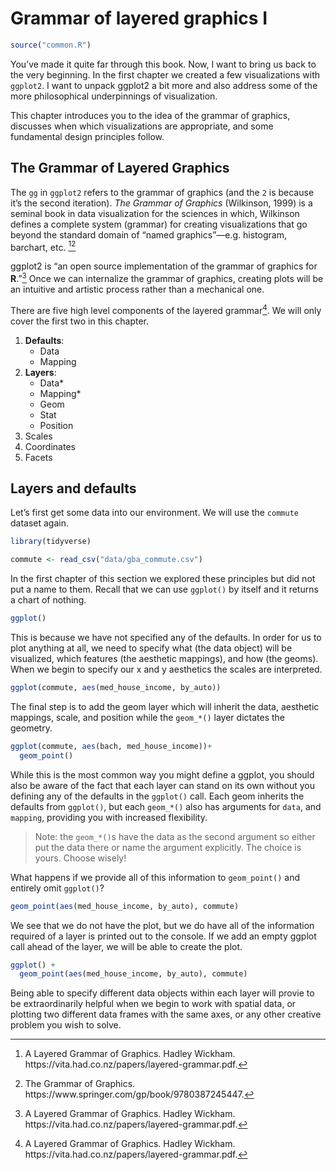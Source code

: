 # Grammar of layered graphics I  {#layered-i}

```r
source("common.R")
```


You've made it quite far through this book. Now, I want to bring us back to the very beginning. In the first chapter we created a few visualizations with `ggplot2`. I want to unpack ggplot2 a bit more and also address some of the more philosophical underpinnings of visualization.

This chapter introduces you to the idea of the grammar of graphics, discusses when which visualizations are appropriate, and some fundamental design principles follow. 


## The Grammar of Layered Graphics

The `gg` in `ggplot2` refers to the grammar of graphics (and the `2` is because it's the second iteration). _The Grammar of Graphics_ (Wilkinson, 1999) is a seminal book in data visualization for the sciences in which, Wilkinson defines a complete system (grammar) for creating visualizations that go beyond the standard domain of "named graphics"—e.g. histogram, barchart, etc. [^wickham][^wilkinson]

ggplot2 is "an open source implementation of the grammar of graphics for **R**."[^wickham] Once we can internalize the grammar of graphics, creating plots will be an intuitive and artistic process rather than a mechanical one.

There are five high level components of the layered grammar[^wickham]. We will only cover the first two in this chapter.

1. **Defaults**:
    - Data
    - Mapping
2. **Layers**:
    - Data*
    - Mapping* 
    - Geom
    - Stat
    - Position 
3. Scales
4. Coordinates
5. Facets

## Layers and defaults

Let's first get some data into our environment. We will use the `commute` dataset again.

```r
library(tidyverse)

commute <- read_csv("data/gba_commute.csv")
```

In the first chapter of this section we explored these principles but did not put a name to them. Recall that we can use `ggplot()` by itself and it returns a chart of nothing.

```r
ggplot()
```

This is because we have not specified any of the defaults. In order for us to plot anything at all, we need to specify what (the data object) will be visualized, which features (the aesthetic mappings), and how (the geoms). When we begin to specify our x and y aesthetics the scales are interpreted. 

```r
ggplot(commute, aes(med_house_income, by_auto))
```

The final step is to add the geom layer which will inherit the data, aesthetic mappings, scale, and position while the `geom_*()` layer dictates the geometry.

```r
ggplot(commute, aes(bach, med_house_income))+ 
  geom_point()
```

While this is the most common way you might define a ggplot, you should also be aware of the fact that each layer can stand on its own without you defining any of the defaults in the `ggplot()` call. Each geom inherits the defaults from `ggplot()`, but each `geom_*()` also has arguments for `data`, and `mapping`, providing you with increased flexibility.

> Note: the `geom_*()`s have the data as the second argument so either put the data there or name the argument explicitly. The choice is yours. Choose wisely! 

What happens if we provide all of this information to `geom_point()` and entirely omit `ggplot()`?

```r
geom_point(aes(med_house_income, by_auto), commute)
```

We see that we do not have the plot, but we do have all of the information required of a layer is printed out to the console. If we add an empty ggplot call ahead of the layer, we will be able to create the plot.

```r
ggplot() + 
  geom_point(aes(med_house_income, by_auto), commute)
```

Being able to specify different data objects within each layer will provie to be extraordinarily helpful when we begin to work with spatial data, or plotting two different data frames with the same axes, or any other creative problem you wish to solve. 


[^wilkinson]: The Grammar of Graphics. https://www.springer.com/gp/book/9780387245447.
[^wickham]: A Layered Grammar of Graphics. Hadley Wickham. https://vita.had.co.nz/papers/layered-grammar.pdf.
